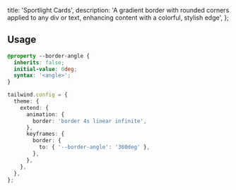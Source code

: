   title: 'Sportlight Cards',
  description:
    'A gradient border with rounded corners applied to any div or text, enhancing content with a colorful, stylish edge',
};

<ComponentCodePreview name='gradient-border' hasReTrigger />

## Usage

```css global.css
@property --border-angle {
  inherits: false;
  initial-value: 0deg;
  syntax: '<angle>';
}
```

```ts tailwind.config.ts
tailwind.config = {
  theme: {
    extend: {
      animation: {
        border: 'border 4s linear infinite',
      },
      keyframes: {
        border: {
          to: { '--border-angle': '360deg' },
        },
      },
    },
  },
};
```

